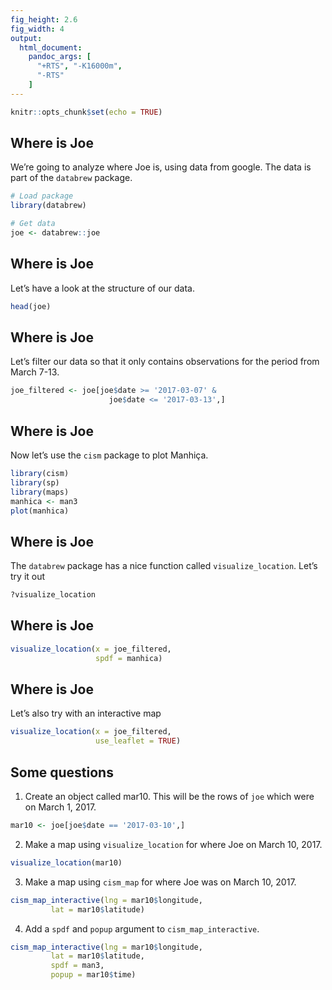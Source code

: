 ```yaml
---
fig_height: 2.6
fig_width: 4
output:
  html_document:
    pandoc_args: [
      "+RTS", "-K16000m",
      "-RTS"
    ]
---
```


```r
knitr::opts_chunk$set(echo = TRUE)
```


## Where is Joe {.build}

We're going to analyze where Joe is, using data from google. The data is part of the `databrew` package.

```r
# Load package
library(databrew)

# Get data
joe <- databrew::joe
```

## Where is Joe {.build}

Let's have a look at the structure of our data.

```r
head(joe)
```

## Where is Joe {.build}

Let's filter our data so that it only contains observations for the period from March 7-13.

```r
joe_filtered <- joe[joe$date >= '2017-03-07' &
                      joe$date <= '2017-03-13',]
```

## Where is Joe {.build}

Now let's use the `cism` package to plot Manhiça.

```r
library(cism)
library(sp)
library(maps)
manhica <- man3
plot(manhica)
```

## Where is Joe {.build}

The `databrew` package has a nice function called `visualize_location`. Let's try it out

```r
?visualize_location
```

## Where is Joe {.build}

```r
visualize_location(x = joe_filtered,
                   spdf = manhica)
```



## Where is Joe {.build}

Let's also try with an interactive map

```r
visualize_location(x = joe_filtered,
                   use_leaflet = TRUE)
```

## Some questions

1. Create an object called mar10. This will be the rows of `joe` which were on March 1, 2017.

```r
mar10 <- joe[joe$date == '2017-03-10',]
```

2. Make a map using `visualize_location` for where Joe on March 10, 2017.

```r
visualize_location(mar10)
```

3. Make a map using `cism_map` for where Joe was on March 10, 2017.

```r
cism_map_interactive(lng = mar10$longitude,
         lat = mar10$latitude)
```

4. Add a `spdf` and `popup` argument to `cism_map_interactive`.


```r
cism_map_interactive(lng = mar10$longitude,
         lat = mar10$latitude,
         spdf = man3,
         popup = mar10$time)
```
